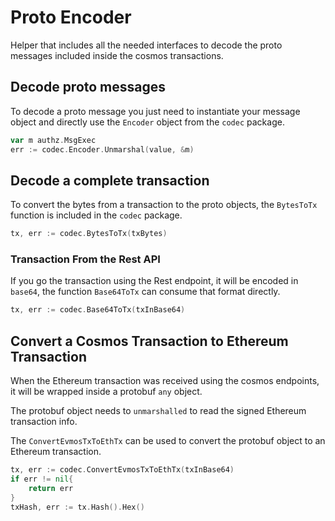 # Proto Encoder

Helper that includes all the needed interfaces to decode the proto messages included inside the cosmos transactions.

## Decode proto messages

To decode a proto message you just need to instantiate your message object and directly use the `Encoder` object from the `codec` package.

```go
var m authz.MsgExec
err := codec.Encoder.Unmarshal(value, &m)
```

## Decode a complete transaction

To convert the bytes from a transaction to the proto objects, the `BytesToTx` function is included in the `codec` package.

```go
tx, err := codec.BytesToTx(txBytes)
```

### Transaction From the Rest API

If you go the transaction using the Rest endpoint, it will be encoded in `base64`, the function `Base64ToTx` can consume that format directly.

```go
tx, err := codec.Base64ToTx(txInBase64)
```

## Convert a Cosmos Transaction to Ethereum Transaction

When the Ethereum transaction was received using the cosmos endpoints, it will be wrapped inside a protobuf `any` object.

The protobuf object needs to `unmarshalled` to read the signed Ethereum transaction info.

The `ConvertEvmosTxToEthTx` can be used to convert the protobuf object to an Ethereum transaction.

```go
tx, err := codec.ConvertEvmosTxToEthTx(txInBase64)
if err != nil{
    return err
}
txHash, err := tx.Hash().Hex()
```
